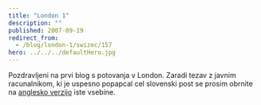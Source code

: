 ```yaml
---
title: "London 1"
description: ""
published: 2007-09-19
redirect_from:
  - /blog/london-1/swizec/157
hero: ../../../defaultHero.jpg
---
```


Pozdravljeni na prvi blog s potovanja v London. Zaradi tezav z javnim racunalnikom, ki je uspesno popapcal cel slovenski post se prosim obrnite na [anglesko verzijo](http://swizec.com/index.php/lang=en) iste vsebine.
